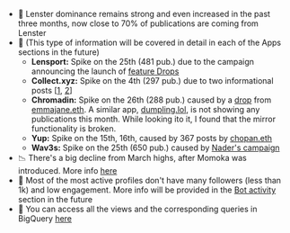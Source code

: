 - 🥇 Lenster dominance remains strong and even increased in the past three months, now close to 70% of publications are coming from Lenster
- 👾 (This type of information will be covered in detail in each of the Apps sections in the future)
  - **Lensport:** Spike on the 25th (481 pub.) due to the campaign announcing the launch of [feature Drops](https://lenster.xyz/posts/0x7810-0xca)
  - **Collect.xyz:** Spike on the 4th (297 pub.) due to two informational posts [[1](https://lenster.xyz/posts/0x01b2e3-0x22), [2](https://lenster.xyz/posts/0x01b2e3-0x26)]
  - **Chromadin:** Spike on the 26th (288 pub.) caused by a [drop](https://lenster.xyz/posts/0x84ec-0x0173) from [emmajane.eth](https://lenster.xyz/u/emmajane1313). A similar app, [dumpling.lol](https://www.dumpling.lol/), is not showing any publications this month. While looking ito it, I found that the mirror functionality is broken.
  - **Yup:** Spike on the 15th, 16th, caused by 367 posts by [chopan.eth](https://lenster.xyz/u/chopan)
  - **Wav3s:** Spike on the 25th (650 pub.) caused by [Nader's campaign](https://lenster.xyz/posts/0x28a2-0x0684)
- 📉 There's a big decline from March highs, after Momoka was introduced. More info [here](/momoka)
- 👥 Most of the most active profiles don't have many followers (less than 1k) and low engagement. More info will be provided in the [Bot activity](/bots) section in the future
- 👀 You can access all the views and the corresponding queries in BigQuery [here](https://console.cloud.google.com/bigquery?ws=!1m4!1m3!3m2!1slens-384815!2slensCentral)
